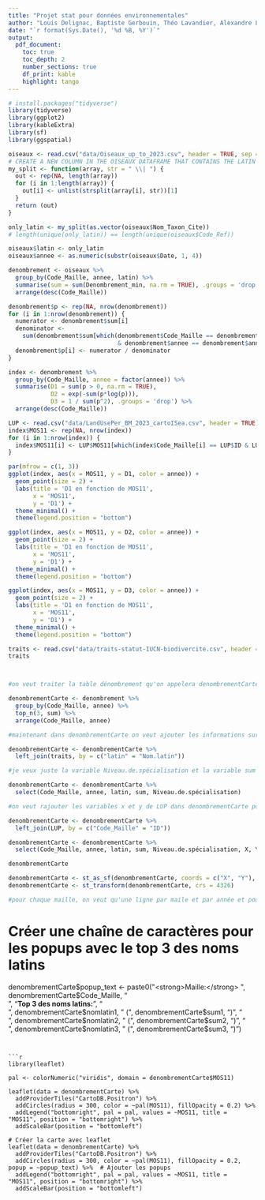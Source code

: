 ```yaml
---
title: "Projet stat pour données environnementales"
author: "Louis Delignac, Baptiste Gerbouin, Théo Lavandier, Alexandre Leys, Hamad Tria"
date: "`r format(Sys.Date(), '%d %B, %Y')`"
output:
  pdf_document:
    toc: true
    toc_depth: 2
    number_sections: true
    df_print: kable
    highlight: tango
---
```


```r
# install.packages("tidyverse")
library(tidyverse)
library(ggplot2)
library(kableExtra)
library(sf)
library(ggspatial)
```

```r
oiseaux <- read.csv("data/Oiseaux_up_to_2023.csv", header = TRUE, sep = "\t")
# CREATE A NEW COLUMN IN THE OISEAUX DATAFRAME THAT CONTAINS THE LATIN NAME OF THE BIRD
my_split <- function(array, str = " \\| ") {
  out <- rep(NA, length(array))
  for (i in 1:length(array)) {
    out[i] <- unlist(strsplit(array[i], str))[1]
  }
  return (out)
}

only_latin <- my_split(as.vector(oiseaux$Nom_Taxon_Cite))
# length(unique(only_latin)) == length(unique(oiseaux$Code_Ref))

oiseaux$latin <- only_latin
oiseaux$annee <- as.numeric(substr(oiseaux$Date, 1, 4))

denombrement <- oiseaux %>%
  group_by(Code_Maille, annee, latin) %>%
  summarise(sum = sum(Denombrement_min, na.rm = TRUE), .groups = 'drop') %>%
  arrange(desc(Code_Maille))

denombrement$p <- rep(NA, nrow(denombrement))
for (i in 1:nrow(denombrement)) {
  numerator <- denombrement$sum[i]
  denominator <- 
    sum(denombrement$sum[which(denombrement$Code_Maille == denombrement$Code_Maille[i] 
                               & denombrement$annee == denombrement$annee[i])])
  denombrement$p[i] <- numerator / denominator
}

index <- denombrement %>%
  group_by(Code_Maille, annee = factor(annee)) %>%
  summarise(D1 = sum(p > 0, na.rm = TRUE), 
            D2 = exp(-sum(p*log(p))), 
            D3 = 1 / sum(p^2), .groups = 'drop') %>%
  arrange(desc(Code_Maille))

LUP <- read.csv("data/LandUsePer_BM_2023_cartoISea.csv", header = TRUE)
index$MOS11 <- rep(NA, nrow(index))
for (i in 1:nrow(index)) {
  index$MOS11[i] <- LUP$MOS11[which(index$Code_Maille[i] == LUP$ID & LUP$BufferSize == 1000)]
}

par(mfrow = c(1, 3))
ggplot(index, aes(x = MOS11, y = D1, color = annee)) +
  geom_point(size = 2) +
  labs(title = 'D1 en fonction de MOS11',
       x = 'MOS11',
       y = 'D1') +
  theme_minimal() +
  theme(legend.position = "bottom")

ggplot(index, aes(x = MOS11, y = D2, color = annee)) +
  geom_point(size = 2) +
  labs(title = 'D1 en fonction de MOS11',
       x = 'MOS11',
       y = 'D1') +
  theme_minimal() +
  theme(legend.position = "bottom")

ggplot(index, aes(x = MOS11, y = D3, color = annee)) +
  geom_point(size = 2) +
  labs(title = 'D1 en fonction de MOS11',
       x = 'MOS11',
       y = 'D1') +
  theme_minimal() +
  theme(legend.position = "bottom")
```
```r
traits <- read.csv("data/traits-statut-IUCN-biodivercite.csv", header = TRUE)
traits



#on veut traiter la table dénombrement qu'on appelera denombrementCarte où il restera pour chaque maille et pour chaque année le top 3 des oiseaux les plus observés 

denombrementCarte <- denombrement %>%
  group_by(Code_Maille, annee) %>%
  top_n(3, sum) %>%
  arrange(Code_Maille, annee)

#maintenant dans denombrementCarte on veut ajouter les informations sur les traits des oiseaux, notamment la variable Niveau.de.spécialisation depuis traits

denombrementCarte <- denombrementCarte %>%
  left_join(traits, by = c("latin" = "Nom.latin"))

#je veux juste la variable Niveau.de.spécialisation et la variable sum

denombrementCarte <- denombrementCarte %>%
  select(Code_Maille, annee, latin, sum, Niveau.de.spécialisation)

#on veut rajouter les variables x et y de LUP dans denombrementCarte pour chaque maille

denombrementCarte <- denombrementCarte %>%
  left_join(LUP, by = c("Code_Maille" = "ID"))

denombrementCarte <- denombrementCarte %>%
  select(Code_Maille, annee, latin, sum, Niveau.de.spécialisation, X, Y, MOS11)

denombrementCarte

denombrementCarte <- st_as_sf(denombrementCarte, coords = c("X", "Y"), crs = 2154)
denombrementCarte <- st_transform(denombrementCarte, crs = 4326)

#pour chaque maille, on veut qu'une ligne par maile et par année et pour le top trois, faire 3 colonnes nomlatin1, sum1, nomlatin2, sum2, nomlatin3, sum3

```


# Créer une chaîne de caractères pour les popups avec le top 3 des noms latins
denombrementCarte$popup_text <- paste0("<strong>Maille:</strong> ", denombrementCarte$Code_Maille, "<br>",
                                      "<strong>Top 3 des noms latins:</strong>", "<br>",
                                      denombrementCarte$nomlatin1, " (", denombrementCarte$sum1, ")", "<br>",
                                      denombrementCarte$nomlatin2, " (", denombrementCarte$sum2, ")", "<br>",
                                      denombrementCarte$nomlatin3, " (", denombrementCarte$sum3, ")")





```


```r
library(leaflet)

pal <- colorNumeric("viridis", domain = denombrementCarte$MOS11)

leaflet(data = denombrementCarte) %>%
  addProviderTiles("CartoDB.Positron") %>%
  addCircles(radius = 300, color = ~pal(MOS11), fillOpacity = 0.2) %>%
  addLegend("bottomright", pal = pal, values = ~MOS11, title = "MOS11", position = "bottomright") %>%
  addScaleBar(position = "bottomleft")

# Créer la carte avec leaflet
leaflet(data = denombrementCarte) %>%
  addProviderTiles("CartoDB.Positron") %>%
  addCircles(radius = 300, color = ~pal(MOS11), fillOpacity = 0.2, popup = ~popup_text) %>%  # Ajouter les popups
  addLegend("bottomright", pal = pal, values = ~MOS11, title = "MOS11", position = "bottomright") %>%
  addScaleBar(position = "bottomleft")


```






